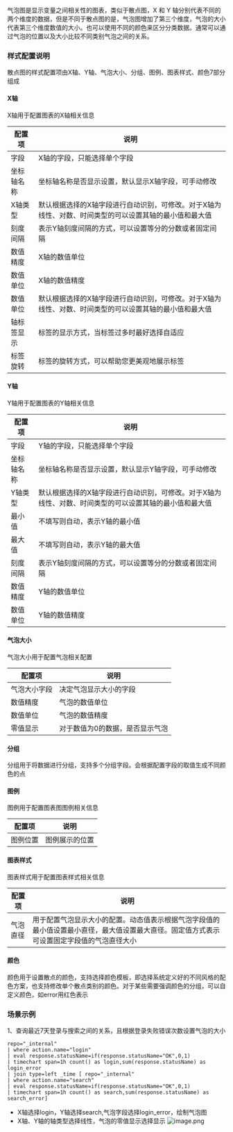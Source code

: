 气泡图是显示变量之间相关性的图表，类似于散点图，X 和 Y 轴分别代表不同的两个维度的数据，但是不同于散点图的是，气泡图增加了第三个维度，气泡的大小代表第三个维度数值的大小。也可以使用不同的颜色来区分分类数据。通常可以通过气泡的位置以及大小比较不同类别气泡之间的关系。

### **样式配置说明**
散点图的样式配置项由X轴、Y轴、气泡大小、分组、图例、图表样式、颜色7部分组成

#### **X轴**
X轴用于配置图表的X轴相关信息

|配置项|说明|
|-|-|
|字段|X轴的字段，只能选择单个字段|
|坐标轴名称|坐标轴名称是否显示设置，默认显示X轴字段，可手动修改|
|X轴类型|默认根据选择的X轴字段进行自动识别，可修改。对于X轴为线性、对数、时间类型的可以设置其轴的最小值和最大值|
|刻度间隔|表示Y轴刻度间隔的方式，可以设置等分的分数或者固定间隔|
|数值精度|X轴的数值单位|
|数值单位|X轴的数值精度|
|数值单位|默认根据选择的X轴字段进行自动识别，可修改。对于X轴为线性、对数、时间类型的可以设置其轴的最小值和最大值|
|轴标签显示|标签的显示方式，当标签过多时最好选择自适应|
|标签旋转|标签的旋转方式，可以帮助您更美观地展示标签|


#### **Y轴**
Y轴用于配置图表的Y轴相关信息

|配置项|说明|
|-|-|
|字段|Y轴的字段，只能选择单个字段|
|坐标轴名称|坐标轴名称是否显示设置，默认显示Y轴字段，可手动修改|
|Y轴类型|默认根据选择的X轴字段进行自动识别，可修改。对于X轴为线性、对数、时间类型的可以设置其轴的最小值和最大值|
|最小值|不填写则自动，表示Y轴的最小值|
|最大值|不填写则自动，表示Y轴的最大值|
|刻度间隔|表示Y轴刻度间隔的方式，可以设置等分的分数或者固定间隔|
|数值精度|Y轴的数值单位|
|数值单位|Y轴的数值精度|

#### **气泡大小**
气泡大小用于配置气泡相关配置

|配置项|说明|
|-|-|
|气泡大小字段|决定气泡显示大小的字段|
|数值精度|气泡的数值单位|
|数值单位|气泡的数值精度|
|零值显示|对于数值为0的数据，是否显示气泡|

#### **分组**
分组用于将数据进行分组，支持多个分组字段。会根据配置字段的取值生成不同颜色的点


#### **图例**
图例用于配置图表图图例相关信息

|配置项|说明|
|-|-|
|图例位置|图例展示的位置|

#### **图表样式**
图表样式用于配置图表样式相关信息

|配置项|说明|
|-|-|
|气泡直径|用于配置气泡显示大小的配置。动态值表示根据气泡字段值的最小值设置最小直径，最大值设置最大直径。固定值方式表示可设置固定字段值的气泡直径大小|

#### **颜色**
颜色用于设置散点的颜色，支持选择颜色模板，即选择系统定义好的不同风格的配色方案，也支持修改单个散点类别的颜色。对于某些需要强调颜色的分组，可以自定义颜色，如error用红色表示



### **场景示例**

1、查询最近7天登录与搜索之间的关系，且根据登录失败错误次数设置气泡的大小
```
repo="_internal"
| where action.name="login"
| eval response.statusName=if(response.statusName="OK",0,1) 
| timechart span=1h count() as login,sum(response.statusName) as login_error
| join type=left _time [ repo="_internal"
| where action.name="search"
| eval response.statusName=if(response.statusName="OK",0,1) 
| timechart span=1h count() as search,sum(response.statusName) as search_error]
```
- X轴选择login，Y轴选择search,气泡字段选择login_error，绘制气泡图
- X轴、Y轴的轴类型选择线性，气泡的零值显示选择显示
![image.png](https://dn-odum9helk.qbox.me/Fst5IjNufqYumg4s2upbQfKVht3F)
